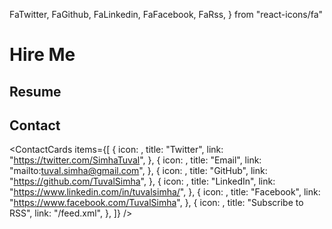   FaTwitter,
  FaGithub,
  FaLinkedin,
  FaFacebook,
  FaRss,
} from "react-icons/fa"

# Hire Me

## Resume
<ShowResume/>

## Contact

  <ContactCards
    items={[
      {
        icon: <FaTwitter />,
        title: "Twitter",
        link: "https://twitter.com/SimhaTuval",
      },
      {
        icon: <SiGmail />,
        title: "Email",
        link: "mailto:tuval.simha@gmail.com",
      },
      {
        icon: <FaGithub />,
        title: "GitHub",
        link: "https://github.com/TuvalSimha",
      },
      {
        icon: <FaLinkedin />,
        title: "LinkedIn",
        link: "https://www.linkedin.com/in/tuvalsimha/",
      },
      {
        icon: <FaFacebook />,
        title: "Facebook",
        link: "https://www.facebook.com/TuvalSimha",
      },
      {
        icon: <FaRss />,
        title: "Subscribe to RSS",
        link: "/feed.xml",
      },
    ]}
  />